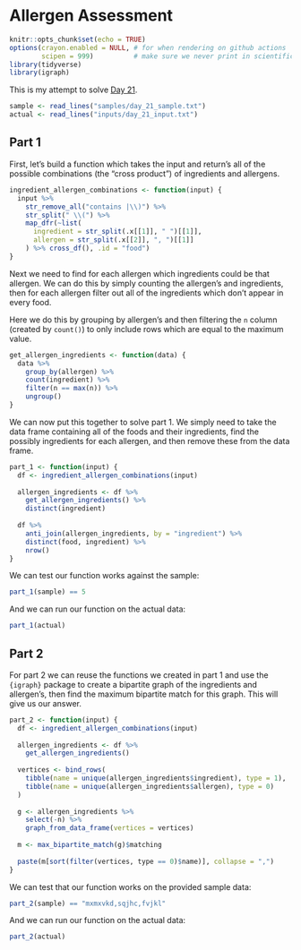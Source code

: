 # Allergen Assessment

```r
knitr::opts_chunk$set(echo = TRUE)
options(crayon.enabled = NULL, # for when rendering on github actions
        scipen = 999)          # make sure we never print in scientific notation
library(tidyverse)
library(igraph)
```

This is my attempt to solve [Day 21](https://adventofcode.com/2021/day/21).

```r
sample <- read_lines("samples/day_21_sample.txt")
actual <- read_lines("inputs/day_21_input.txt")
```

## Part 1

First, let's build a function which takes the input and return's all of the possible combinations (the "cross product")
of ingredients and allergens.

```r
ingredient_allergen_combinations <- function(input) {
  input %>%
    str_remove_all("contains |\\)") %>%
    str_split(" \\(") %>%
    map_dfr(~list(
      ingredient = str_split(.x[[1]], " ")[[1]],
      allergen = str_split(.x[[2]], ", ")[[1]]
    ) %>% cross_df(), .id = "food")
}
```

Next we need to find for each allergen which ingredients could be that allergen. We can do this by simply counting the
allergen's and ingredients, then for each allergen filter out all of the ingredients which don't appear in every food.

Here we do this by grouping by allergen's and then filtering the `n` column (created by `count()`) to only include rows
which are equal to the maximum value.

```r
get_allergen_ingredients <- function(data) {
  data %>%
    group_by(allergen) %>%
    count(ingredient) %>%
    filter(n == max(n)) %>%
    ungroup()
}
```

We can now put this together to solve part 1. We simply need to take the data frame containing all of the foods and
their ingredients, find the possibly ingredients for each allergen, and then remove these from the data frame.

```r
part_1 <- function(input) {
  df <- ingredient_allergen_combinations(input)
  
  allergen_ingredients <- df %>%
    get_allergen_ingredients() %>%
    distinct(ingredient)
  
  df %>%
    anti_join(allergen_ingredients, by = "ingredient") %>%
    distinct(food, ingredient) %>%
    nrow()
}
```

We can test our function works against the sample:

```r
part_1(sample) == 5
```

And we can run our function on the actual data:

```r
part_1(actual)
```

## Part 2

For part 2 we can reuse the functions we created in part 1 and use the `{igraph}` package to create a bipartite graph
of the ingredients and allergen's, then find the maximum bipartite match for this graph. This will give us our answer.

```r
part_2 <- function(input) {
  df <- ingredient_allergen_combinations(input)
  
  allergen_ingredients <- df %>%
    get_allergen_ingredients()
  
  vertices <- bind_rows(
    tibble(name = unique(allergen_ingredients$ingredient), type = 1),
    tibble(name = unique(allergen_ingredients$allergen), type = 0)
  )
  
  g <- allergen_ingredients %>%
    select(-n) %>%
    graph_from_data_frame(vertices = vertices)
  
  m <- max_bipartite_match(g)$matching
  
  paste(m[sort(filter(vertices, type == 0)$name)], collapse = ",")
}
```

We can test that our function works on the provided sample data:

```r
part_2(sample) == "mxmxvkd,sqjhc,fvjkl"
```

And we can run our function on the actual data:

```r
part_2(actual)
```

